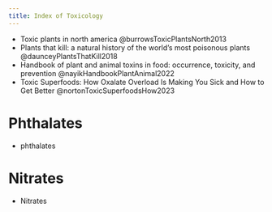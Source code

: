 ```yaml
---
title: Index of Toxicology
---
```


::: {.callout}

- Toxic plants in north america @burrowsToxicPlantsNorth2013
- Plants that kill: a natural history of the world's most poisonous plants @daunceyPlantsThatKill2018
- Handbook of plant and animal toxins in food: occurrence, toxicity, and prevention @nayikHandbookPlantAnimal2022
- Toxic Superfoods: How Oxalate Overload Is Making You Sick and How to Get Better @nortonToxicSuperfoodsHow2023

:::

# Phthalates

- phthalates

# Nitrates

- Nitrates

